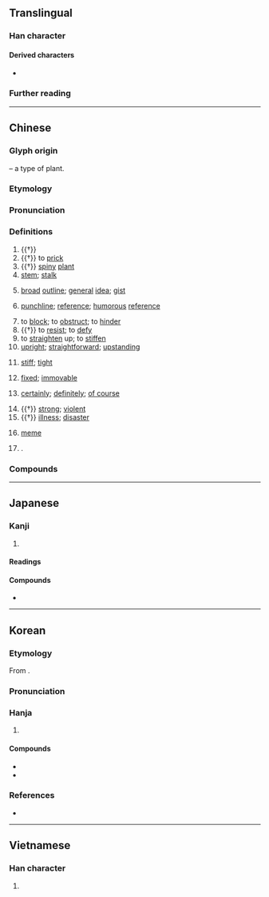 {{character info}}
==Translingual==

===Han character===
{{Han char|rn=75|rad=木|as=07|sn=11|four=41946|canj=DMLK|ids=⿰木更}}

====Derived characters====
* {{l|mul|𠼰}}

===Further reading===
{{Han ref|kx=0529.040|dkj=14849|hdz=21210.120|uh=6897}}

----

==Chinese==
{{zh-forms|alt=莖-Cantonese vernacular,框-Cantonese vernacular}}

===Glyph origin===
{{Han etym}}
{{Han compound|木|更|ls=psc|c1=s|c2=p}} – a type of plant.

===Etymology===
{{rfe|zh|Schuessler (2007) only lists “strong” as being related to {{och-l|強|id=1|strong}}. Are all these senses related?}}

===Pronunciation===
{{zh-pron
|m=gěng,er=y
|m-s=gen3
|c=gang2,kwaang2,gwaang2
|c_note=gang2 - literary; kwaang2, gwaang2 - vernacular (“stem; stalk”)
|c-t=gang2
|g=gien3/guang3
|g_note=gien3 - literary; guang3 - vernacular (“stem; stalk”)
|h=pfs=koáng/káng;gd=guang3/gang3
|j=geng2
|mb=gǎing/guǎng
|mb_note=gǎing - literary; guǎng - vernacular (“stem; stalk”)
|md=gēng/guāng
|md_note=gēng - literary; guāng - vernacular (“stem; stalk”)
|mn=xm,zz,tw:kéng/qz:kńg/twv:kēng/xm,qz:kíⁿ/zz,tw:kéⁿ
|mn_note=kéng/kńg/kēng - literary; kíⁿ/kéⁿ - vernacular
|mn-t=gên2
|w=2kan
|x=gen3
|mc=y
|oc=y
|cat=n,v,a,c:adv,pn
}}

===Definitions===
{{zh-hanzi}}

# {{†}} {{zh-alt-name|刺榆|{{taxlink|Hemiptelea davidii|species}}}}
# {{†}} {{lb|zh|of plants}} to [[prick]]
# {{†}} [[spiny]] [[plant]]
# [[stem]]; [[stalk]]
#: {{zh-x|他 愛 吃 菜 葉兒{r}，不 愛 吃 梗兒{r}。|He loves to eat the leaves of vegetables, not the '''stems'''.}}
#: {{zh-x|佢 中意 食 葉，唔 中意 食 梗{kwaang2}。|He likes to eat the leaves, not the '''stem'''.|C}}
# [[broad]] [[outline]]; [[general]] [[idea]]; [[gist]]
# {{zh-alt-lb|哏}} [[punchline]]; [[reference]]; [[humorous]] [[reference]]
#: {{zh-x|「廣東人 吃 福建人」是 什麼 梗？|What's the '''joke''' behind "Cantonese people eat Fujianese people?"}}
# to [[block]]; to [[obstruct]]; to [[hinder]]
# {{†}} to [[resist]]; to [[defy]]
# to [[straighten]] up; to [[stiffen]]
# [[upright]]; [[straightforward]]; [[upstanding]]
# {{lb|zh|Cantonese}} [[stiff]]; [[tight]]
#: {{zh-x|坐 咗 成{seng4} 日，坐 到 條 腰 都 梗 嗮。|My lower back's all '''stiff''' after sitting all day.|C}}
# {{lb|zh|Cantonese}} [[fixed]]; [[immovable]]
# {{lb|zh|Cantonese}} [[certainly]]; [[definitely]]; [[of course]]
#: {{zh-x|你 咁 叻{lek1}，梗 會 搵 到{dou3-2} 工 嘅。|You're so smart; you'll '''definitely''' be able to find a job.|C}}
# {{†}} [[strong]]; [[violent]]
# {{†}} [[illness]]; [[disaster]]
# {{lb|zh|Internet slang}} [[meme]]
# {{surname|zh}}.

===Compounds===
{{zh-der|作梗|土偶桃梗|土梗|強梗|從中作梗|心肌梗塞|悍梗|斷梗流萍|斷梗飄萍|斷梗飄蓬|斷梗飛蓬|桔梗|梗塞|梗概|梗泛|梗直|梗阻|橫梗|浮梗|浮萍斷梗|浮萍浪梗|花梗|萍梗|萍蹤梗跡|阻梗|頑梗|飄蓬斷梗|老梗}}

----

==Japanese==

===Kanji===
{{ja-kanji|grade=c|rs=木07}}

# {{rfdef|ja|sort=木07}}

====Readings====
{{ja-readings
|goon=きょう<きやう
|kanon=こう<かう
|kun=やまにれ
}}

====Compounds====
* {{ja-r|桔%梗|き%きょう}}

----

==Korean==

===Etymology===
From {{der|ko|ltc|-}} {{ltc-l|梗}}. 

{{collapse|
* {{hanja-dongguk|ᄀᆡᇰ〯|kǒyng}}
* {{hanja-hunmong|겨ᇰ〯|kyěng|雜語}}
|Historical readings
|bg=#FFFFFF}}

===Pronunciation===
{{ko-hanja-pron|경}}

===Hanja===
{{ko-hanja-search}}
{{ko-hanja|줄기|경}}

# {{hanja form of|경|[[stem]]; [[stalk]]}}

====Compounds====
{{der-top|Compounds}}
* {{ko-l|경색|[[blockage]]; {{q|medicine}} [[infarction]]|梗塞}}
* {{ko-l|뇌경색|{{q|neurology|diseases}} [[ischaemic]] stroke|腦梗塞}}
{{der-bottom}}

===References===
* {{R:hanjadoc|5034}}

----

==Vietnamese==

===Han character===
{{vi-readings|reading=ngành, cánh, cạnh, cành, chành, ngạnh, gánh, ngáng, ngánh, nhành, nhánh, gảnh|rs=木07}}

# {{rfdef|vi|sort=木07}}
